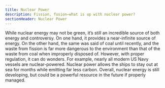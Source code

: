 ```yaml
---
title: Nuclear Power
description: Fission, fusion—what is up with nuclear power?
sectionHeader: Nuclear Power
---
```


While nuclear energy may not be green, it’s still an incredible source of both energy and controversy.
On one hand, it provides a near-infinite source of energy.
On the other hand, the same was said of coal until recently,
and the waste from fission is far more dangerous to the environment than that of the waste from coal
when improperly disposed of.
However, with proper regulation, it can do wonders.
For example, nearly all modern US Navy vessels are nuclear-powered.
Nuclear power allows the ships to stay out at sea for months while emitting far less carbon.
Overall, nuclear energy is still developing, but could be a powerful resource in the future if properly managed.
